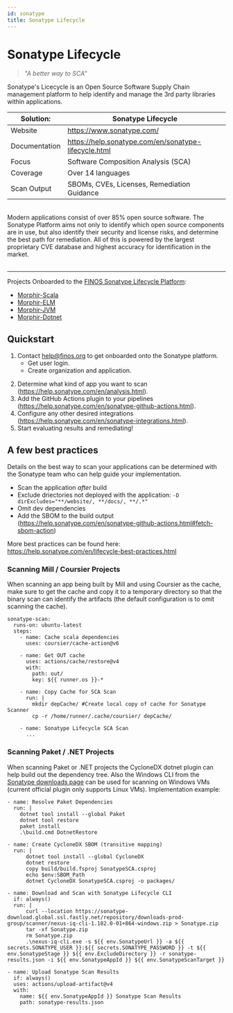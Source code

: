 ```yaml
---
id: sonatype
title: Sonatype Lifecycle
---
```


# Sonatype Lifecycle

> *"A better way to SCA"*

Sonatype's Licecycle is an Open Source Software Supply Chain management platform to help identify and manage the 3rd party libraries within applications. 


|Solution:|Sonatype Lifecycle|
|-|-|
|Website|https://www.sonatype.com/|
|Documentation|https://help.sonatype.com/en/sonatype-lifecycle.html|
|Focus| Software Composition Analysis (SCA)|
|Coverage|Over 14 languages|
|Scan Output|SBOMs, CVEs, Licenses, Remediation Guidance|

<br>
Modern applications consist of over 85% open source software. The Sonatype Platform aims not only to identify which open source components are in use, but also identify their security and license risks, and determine the best path for remediation. All of this is powered by the largest proprietary CVE database and highest accuracy for identification in the market.
<br><br>

***

Projects Onboarded to the [FINOS Sonatype Lifecycle Platform](https://finos.sonatype.app/):
- [Morphir-Scala](https://github.com/finos/morphir-scala)
- [Morphir-ELM](https://github.com/finos/morphir-elm)
- [Morphir-JVM](https://github.com/finos/morphir-jvm)
- [Morphir-Dotnet](https://github.com/finos/morphir-dotnet)

## Quickstart

1. Contact [help@finos.org](mailto:help@finos.org) to get onboarded onto the Sonatype platform.
    - Get user login.
    - Create organization and application.
<!-- FINOS owner will create users, create organization(s), and add new users to the appropriate role within the organization. -->
2. Determine what kind of app you want to scan (https://help.sonatype.com/en/analysis.html).
3. Add the GitHub Actions plugin to your pipelines (https://help.sonatype.com/en/sonatype-github-actions.html).
4. Configure any other desired integrations (https://help.sonatype.com/en/sonatype-integrations.html).
5. Start evaluating results and remediating!

## A few best practices

Details on the best way to scan your applications can be determined with the Sonatype team who can help guide your implementation. 

- Scan the application *after* build
- Exclude driectories not deployed with the application: `-D dirExcludes="**/website/, **/docs/, **/.*" `
- Omit dev dependencies
- Add the SBOM to the build output (https://help.sonatype.com/en/sonatype-github-actions.html#fetch-sbom-action)

More best practices can be found here: https://help.sonatype.com/en/lifecycle-best-practices.html

### Scanning Mill / Coursier Projects

When scanning an app being built by Mill and using Coursier as the cache, make sure to get the cache and copy it to a temporary directory so that the binary scan can identify the artifacts (the default configuration is to omit scanning the cache).

```
sonatype-scan:
  runs-on: ubuntu-latest
  steps:
    - name: Cache scala dependencies
      uses: coursier/cache-action@v6

    - name: Get OUT cache
      uses: actions/cache/restore@v4
      with:
        path: out/
        key: ${{ runner.os }}-*
        
    - name: Copy Cache for SCA Scan
      run: |
        mkdir depCache/ #Create local copy of cache for Sonatype Scanner
        cp -r /home/runner/.cache/coursier/ depCache/

    - name: Sonatype Lifecycle SCA Scan
      ...
```

### Scanning Paket / .NET Projects

When scanning Paket or .NET projects the CycloneDX dotnet plugin can help build out the dependency tree. Also the Windows CLI from the [Sonatype downloads page](https://help.sonatype.com/en/download-and-compatibility.html) can be used for scanning on Windows VMs (current official plugin only supports Linux VMs). Implementation example: 

```
- name: Resolve Paket Dependencies
  run: |
    dotnet tool install --global Paket
    dotnet tool restore
    paket install
    .\build.cmd DotnetRestore
    
- name: Create CycloneDX SBOM (transitive mapping)
  run: |
      dotnet tool install --global CycloneDX
      dotnet restore
      copy build/build.fsproj SonatypeSCA.csproj
      echo $env:SBOM_Path
      dotnet CycloneDX SonatypeSCA.csproj -o packages/

- name: Download and Scan with Sonatype Lifecycle CLI
  if: always()
  run: |
      curl --location https://sonatype-download.global.ssl.fastly.net/repository/downloads-prod-group/scanner/nexus-iq-cli-1.182.0-01+864-windows.zip > Sonatype.zip
      tar -xf Sonatype.zip
      rm Sonatype.zip
      .\nexus-iq-cli.exe -s ${{ env.SonatypeUrl }} -a ${{ secrets.SONATYPE_USER }}:${{ secrets.SONATYPE_PASSWORD }} -t ${{ env.SonatypeStage }} ${{ env.ExcludeDirectory }} -r sonatype-results.json -i ${{ env.SonatypeAppId }} ${{ env.SonatypeScanTarget }}

- name: Upload Sonatype Scan Results
  if: always()
  uses: actions/upload-artifact@v4
  with:
    name: ${{ env.SonatypeAppId }} Sonatype Scan Results 
    path: sonatype-results.json
```
